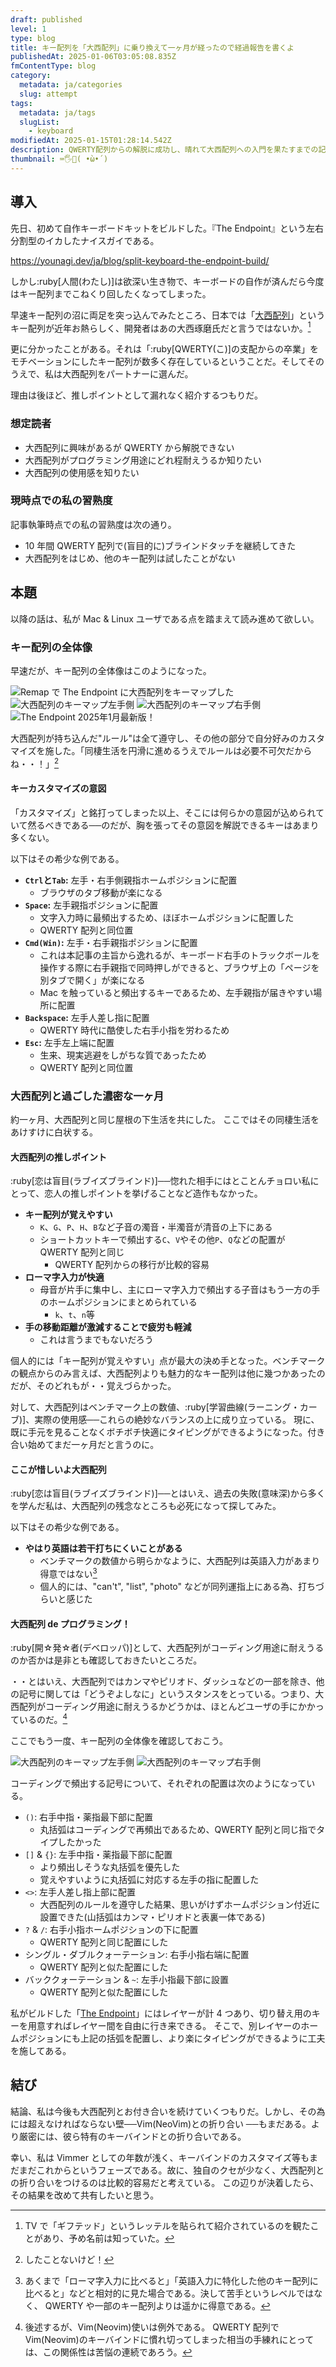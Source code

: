 ```yaml
---
draft: published
level: 1
type: blog
title: キー配列を「大西配列」に乗り換えて一ヶ月が経ったので経過報告を書くよ
publishedAt: 2025-01-06T03:05:08.835Z
fmContentType: blog
category:
  metadata: ja/categories
  slug: attempt
tags:
  metadata: ja/tags
  slugList:
    - keyboard
modifiedAt: 2025-01-15T01:28:14.542Z
description: QWERTY配列からの解脱に成功し、晴れて大西配列への入門を果たすまでの記録。プログラミング用途にも耐えうるよう、周辺キーにカスタマイズを施した。
thumbnail: ⌨️🖐️🔄( •̀ω•́ )
---
```


## 導入

先日、初めて自作キーボードキットをビルドした。『The Endpoint』という左右分割型のイカしたナイスガイである。

https://younagi.dev/ja/blog/split-keyboard-the-endpoint-build/

しかし:ruby[人間(わたし)]は欲深い生き物で、キーボードの自作が済んだら今度はキー配列までこねくり回したくなってしまった。

早速キー配列の沼に両足を突っ込んでみたところ、日本では「[大西配列](https://o24.works/layout/)」というキー配列が近年お熱らしく、開発者はあの大西琢磨氏だと言うではないか。[^1]

[^1]: TV で「ギフテッド」というレッテルを貼られて紹介されているのを観たことがあり、予め名前は知っていた。

更に分かったことがある。それは「:ruby[QWERTY(こ)]の支配からの卒業」をモチベーションにしたキー配列が数多く存在しているということだ。そしてそのうえで、私は大西配列をパートナーに選んだ。

理由は後ほど、推しポイントとして漏れなく紹介するつもりだ。

### 想定読者

- 大西配列に興味があるが QWERTY から解脱できない
- 大西配列がプログラミング用途にどれ程耐えうるか知りたい
- 大西配列の使用感を知りたい

### 現時点での私の習熟度

記事執筆時点での私の習熟度は次の通り。

- 10 年間 QWERTY 配列で(盲目的に)ブラインドタッチを継続してきた
- 大西配列をはじめ、他のキー配列は試したことがない

## 本題

以降の話は、私が Mac & Linux ユーザである点を踏まえて読み進めて欲しい。

### キー配列の全体像

早速だが、キー配列の全体像はこのようになった。

![Remap で The Endpoint に大西配列をキーマップした](../../../assets/images/ohnishi-layout-0.jpg)
![大西配列のキーマップ左手側](../../../assets/images/ohnishi-layout-left-0.jpg)
![大西配列のキーマップ右手側](../../../assets/images/ohnishi-layout-right-0.jpg)
![The Endpoint 2025年1月最新版！](../../../assets/images/the-endpoint-updated.jpg)

大西配列が持ち込んだ"ルール"は全て遵守し、その他の部分で自分好みのカスタマイズを施した。「同棲生活を円滑に進めるうえでルールは必要不可欠だからね・・！」[^2]

[^2]: したことないけど！

#### キーカスタマイズの意図

「カスタマイズ」と銘打ってしまった以上、そこには何らかの意図が込められていて然るべきである──のだが、胸を張ってその意図を解説できるキーはあまり多くない。

以下はその希少な例である。

- **`Ctrl`と`Tab`:** 左手・右手側親指ホームポジションに配置
  - ブラウザのタブ移動が楽になる
- **`Space`:** 左手親指ポジションに配置
  - 文字入力時に最頻出するため、ほぼホームポジションに配置した
  - QWERTY 配列と同位置
- **`Cmd(Win)`:** 左手・右手親指ポジションに配置
  - これは本記事の主旨から逸れるが、キーボード右手のトラックボールを操作する際に右手親指で同時押しができると、ブラウザ上の「ページを別タブで開く」が楽になる
  - Mac を触っていると頻出するキーであるため、左手親指が届きやすい場所に配置
- **`Backspace`:** 左手人差し指に配置
  - QWERTY 時代に酷使した右手小指を労わるため
- **`Esc`:** 左手左上端に配置
  - 生来、現実逃避をしがちな質であったため
  - QWERTY 配列と同位置

### 大西配列と過ごした濃密な一ヶ月

約一ヶ月、大西配列と同じ屋根の下生活を共にした。
ここではその同棲生活をあけすけに白状する。

#### 大西配列の推しポイント

:ruby[恋は盲目(ラブイズブラインド)]──惚れた相手にはとことんチョロい私にとって、恋人の推しポイントを挙げることなど造作もなかった。

- **キー配列が覚えやすい**
  - `K`、`G`、`P`、`H`、`B`など子音の濁音・半濁音が清音の上下にある
  - ショートカットキーで頻出する`C`、`V`やその他`P`、`Q`などの配置が QWERTY 配列と同じ
    - QWERTY 配列からの移行が比較的容易
- **ローマ字入力が快適**
  - 母音が片手に集中し、主にローマ字入力で頻出する子音はもう一方の手のホームポジションにまとめられている
    - `k`、`t`、`n`等
- **手の移動距離が激減することで疲労も軽減**
  - これは言うまでもないだろう

個人的には「キー配列が覚えやすい」点が最大の決め手となった。ベンチマークの観点からのみ言えば、大西配列よりも魅力的なキー配列は他に幾つかあったのだが、そのどれもが・・覚えづらかった。

対して、大西配列はベンチマーク上の数値、:ruby[学習曲線(ラーニング・カーブ)]、実際の使用感──これらの絶妙なバランスの上に成り立っている。
現に、既に手元を見ることなくボチボチ快適にタイピングができるようになった。付き合い始めてまだ一ヶ月だと言うのに。

#### ここが惜しいよ大西配列

:ruby[恋は盲目(ラブイズブラインド)]──とはいえ、過去の失敗(意味深)から多くを学んだ私は、大西配列の残念なところも必死になって探してみた。

以下はその希少な例である。

- **やはり英語は若干打ちにくいことがある**
  - ベンチマークの数値から明らかなように、大西配列は英語入力があまり得意ではない[^3]
  - 個人的には、"can't", "list", "photo" などが同列運指上にある為、打ちづらいと感じた

[^3]: あくまで「ローマ字入力に比べると」「英語入力に特化した他のキー配列に比べると」などと相対的に見た場合である。決して苦手というレベルではなく、 QWERTY や一部のキー配列よりは遥かに得意である。

#### 大西配列 de プログラミング！

:ruby[開☆発☆者(デベロッパ)]として、大西配列がコーディング用途に耐えうるのか否かは是非とも確認しておきたいところだ。

・・とはいえ、大西配列ではカンマやピリオド、ダッシュなどの一部を除き、他の記号に関しては「どうぞよしなに」というスタンスをとっている。つまり、大西配列がコーディング用途に耐えうるかどうかは、ほとんどユーザの手にかかっているのだ。[^4]

[^4]: 後述するが、Vim(Neovim)使いは例外である。
QWERTY 配列で Vim(Neovim)のキーバインドに慣れ切ってしまった相当の手練れにとっては、この関係性は苦悩の連続であろう。

ここでもう一度、キー配列の全体像を確認しておこう。

![大西配列のキーマップ左手側](../../../assets/images/ohnishi-layout-left-0.jpg)
![大西配列のキーマップ右手側](../../../assets/images/ohnishi-layout-right-0.jpg)

コーディングで頻出する記号について、それぞれの配置は次のようになっている。

- `()`: 右手中指・薬指最下部に配置
  - 丸括弧はコーディングで再頻出であるため、QWERTY 配列と同じ指でタイプしたかった
- `[]` & `{}`: 左手中指・薬指最下部に配置
  - より頻出しそうな丸括弧を優先した
  - 覚えやすいように丸括弧に対応する左手の指に配置した
- `<>`: 左手人差し指上部に配置
  - 大西配列のルールを遵守した結果、思いがけずホームポジション付近に設置できた(山括弧はカンマ・ピリオドと表裏一体である)
- `?` & `/`: 右手小指ホームポジションの下に配置
  - QWERTY 配列と同じ配置にした
- シングル・ダブルクォーテーション: 右手小指右端に配置
  - QWERTY 配列と似た配置にした
- バッククォーテーション & `~`: 左手小指最下部に設置
  - QWERTY 配列と似た配置にした

私がビルドした「[The Endpoint](https://younagi.dev/ja/blog/split-keyboard-the-endpoint-build/)」にはレイヤーが計 4 つあり、切り替え用のキーを用意すればレイヤー間を自由に行き来できる。
そこで、別レイヤーのホームポジションにも上記の括弧を配置し、より楽にタイピングができるように工夫を施してある。

## 結び

結論、私は今後も大西配列とお付き合いを続けていくつもりだ。しかし、その為には超えなければならない壁──Vim(NeoVim)との折り合い ──もまだある。より厳密には、彼ら特有のキーバインドとの折り合いである。

幸い、私は Vimmer としての年数が浅く、キーバインドのカスタマイズ等もまだまだこれからというフェーズである。故に、独自のクセが少なく、大西配列との折り合いをつけるのは比較的容易だと考えている。
この辺りが決着したら、その結果を改めて共有したいと思う。
